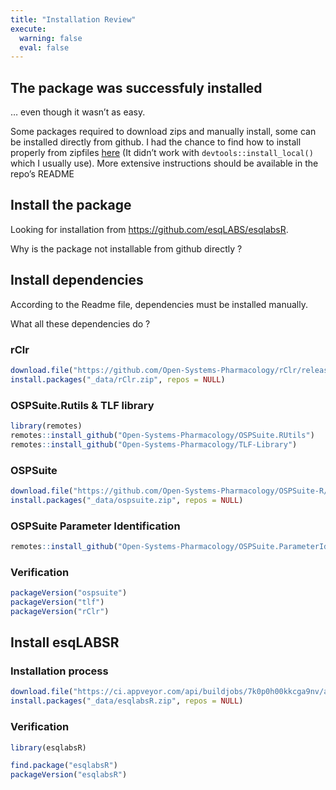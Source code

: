 ```yaml
---
title: "Installation Review"
execute: 
  warning: false
  eval: false
---
```




:::{.callout-note} 

## The package was successfuly installed
... even though it wasn't as easy.

Some packages required to download zips and manually install, some can be installed directly from github. I had the chance to find how to install properly from zipfiles [here](https://github.com/Open-Systems-Pharmacology/OSPSuite-R#under-windows) (It didn't work with `devtools::install_local()` which I usually use). More extensive instructions should be available in the repo's README
:::


## Install the package

Looking for installation from [https://github.com/esqLABS/esqlabsR](https://github.com/esqLABS/esqlabsR). 

::: {.column-margin}
Why is the package not installable from github directly ?
:::


## Install dependencies

According to the Readme file, dependencies must be installed manually.


::: {.column-margin}
What all these dependencies do ?
:::


### rClr
```r
download.file("https://github.com/Open-Systems-Pharmacology/rClr/releases/download/v0.9.2/rClr_0.9.2.zip", "_data/rClr.zip")
install.packages("_data/rClr.zip", repos = NULL)
```

### OSPSuite.Rutils & TLF library
```r
library(remotes)
remotes::install_github("Open-Systems-Pharmacology/OSPSuite.RUtils")
remotes::install_github("Open-Systems-Pharmacology/TLF-Library")
```

### OSPSuite
```r
download.file("https://github.com/Open-Systems-Pharmacology/OSPSuite-R/releases/download/v11.0.123/ospsuite_11.0.123.zip", "_data/ospsuite.zip")
install.packages("_data/ospsuite.zip", repos = NULL)
```

### OSPSuite Parameter Identification
```r
remotes::install_github("Open-Systems-Pharmacology/OSPSuite.ParameterIdentification")
```



### Verification

```r

packageVersion("ospsuite")
packageVersion("tlf")
packageVersion("rClr")
```


## Install esqLABSR 

### Installation process
```r
download.file("https://ci.appveyor.com/api/buildjobs/7k0p0h00kkcga9nv/artifacts/esqlabsR.zip", destfile = "_data/esqlabsR.zip")
install.packages("_data/esqlabsR.zip", repos = NULL)
```



### Verification

```r
library(esqlabsR)
```
 
```r
find.package("esqlabsR")
packageVersion("esqlabsR")
```


